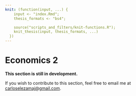 ```yaml
---
knit: (function(input, ...) {
    input <- "index.Rmd";
    thesis_formats <- "bs4";

    source("scripts_and_filters/knit-functions.R");
    knit_thesis(input, thesis_formats, ...)
  })
---
```


# Economics 2

::: {.redbox}
**This section is still in development.**
:::

If you wish to contribute to this section, feel free to email me at [carloselezamaj@gmail.com](mailto:carloselezamaj@gmail.com?subject=ITAM cheat sheets: Economics 2).